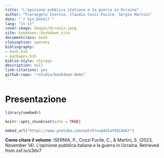 ```yaml
--- 
title: "L'opinione pubblica italiana e la guerra in Ucraina"
author: "Pierangelo Isernia, Claudio Cozzi Fucile, Sergio Martini"
date: "`r Sys.Date()`"
lang: "it-it"
cover-image: Images/Ucrania.jpeg
site: bookdown::bookdown_site
documentclass: book
classoption: openany
bibliography:
- book.bib
- packages.bib
biblio-style: chicago
description: null
link-citations: yes
github-repo: "rstudio/bookdown-demo"
---
```


# Presentazione {-}

```r

library(vembedr)

knitr::opts_chunk$set(echo = TRUE)
```

```r
embed_url("https://www.youtube.com/watch?v=pACEaY9ZL8U&t")
```

**Come citare il volume**: 
ISERNIA, P., Cozzi Fucile, C., & Martini, S. (2023, November 14). L’opinione pubblica italiana e la guerra in Ucraina. Retrieved from osf.io/x3dv7